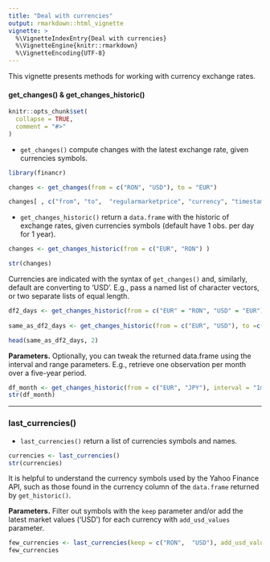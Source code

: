 ```yaml
---
title: "Deal with currencies"
output: rmarkdown::html_vignette
vignette: >
  %\VignetteIndexEntry{Deal with currencies}
  %\VignetteEngine{knitr::rmarkdown}
  %\VignetteEncoding{UTF-8}
---
```


This vignette presents methods for working with currency exchange rates.

#### get_changes() & get_changes_historic() 

```r
knitr::opts_chunk$set(
  collapse = TRUE,
  comment = "#>"
)
```

- `get_changes()` compute changes with the latest exchange rate, given currencies symbols.

```r
library(financr)

changes <- get_changes(from = c("RON", "USD"), to = "EUR")

changes[ , c("from", "to",  "regularmarketprice", "currency", "timestamp")]

```


- `get_changes_historic()` return a `data.frame` with the historic of exchange rates, given currencies symbols (default have  1 obs. per day for 1 year).

```r

changes <- get_changes_historic(from = c("EUR", "RON") )

str(changes)

```

Currencies are indicated with the syntax of `get_changes()` and, similarly, default are converting to 'USD'. E.g., pass a named list of character vectors, or two separate lists of equal length.


```r

df2_days <- get_changes_historic(from = c("EUR" = "RON", "USD" = "EUR"))
 
same_as_df2_days <- get_changes_historic(from = c("EUR", "USD"), to =c("RON" , "EUR"))

head(same_as_df2_days, 2)
```

**Parameters.** Optionally, you can tweak the returned data.frame using the interval and range parameters. E.g., retrieve one observation per month over a five-year period.

```r

df_month <- get_changes_historic(from = c("EUR", "JPY"), interval = "1mo", range = '5y')
str(df_month)
```

---
### last_currencies()

- `last_currencies()` return a list of currencies symbols and names.

```r
currencies <- last_currencies()
str(currencies)
```

 It is helpful to understand the currency symbols used by the Yahoo Finance API, such as those found in the currency column of the `data.frame` returned by `get_historic()`.
 
**Parameters.** Filter out symbols with the `keep` parameter and/or add the latest market values ('USD') for each currency with `add_usd_values` parameter.

```r
few_currencies <- last_currencies(keep = c("RON",  "USD"), add_usd_values = T )
few_currencies
```

